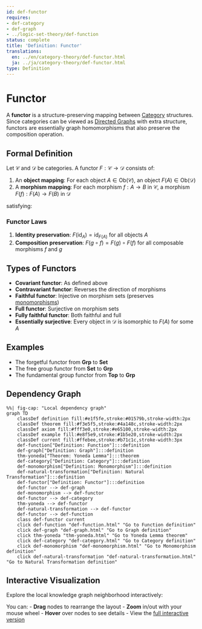 ```yaml
---
id: def-functor
requires:
- def-category
- def-graph
- ../logic-set-theory/def-function
status: complete
title: 'Definition: Functor'
translations:
  en: ../en/category-theory/def-functor.html
  ja: ../ja/category-theory/def-functor.html
type: Definition
---
```


# Functor {#def-functor}

A **functor** is a structure-preserving mapping between [Category](def-category.qmd) structures. Since categories can be viewed as [Directed Graphs](../combinatorics/def-graph.qmd) with extra structure, functors are essentially graph homomorphisms that also preserve the composition operation.

## Formal Definition

Let $\mathcal{C}$ and $\mathcal{D}$ be categories. A functor $F: \mathcal{C} \to \mathcal{D}$ consists of:

1. An **object mapping**: For each object $A \in \text{Ob}(\mathcal{C})$, an object $F(A) \in \text{Ob}(\mathcal{D})$
2. A **morphism mapping**: For each morphism $f: A \to B$ in $\mathcal{C}$, a morphism $F(f): F(A) \to F(B)$ in $\mathcal{D}$

satisfying:

### Functor Laws

1. **Identity preservation**: $F(\text{id}_A) = \text{id}_{F(A)}$ for all objects $A$
2. **Composition preservation**: $F(g \circ f) = F(g) \circ F(f)$ for all composable morphisms $f$ and $g$

## Types of Functors

- **Covariant functor**: As defined above
- **Contravariant functor**: Reverses the direction of morphisms
- **Faithful functor**: Injective on morphism sets (preserves [monomorphisms](def-monomorphism.qmd))
- **Full functor**: Surjective on morphism sets
- **Fully faithful functor**: Both faithful and full
- **Essentially surjective**: Every object in $\mathcal{D}$ is isomorphic to $F(A)$ for some $A$

## Examples

- The forgetful functor from **Grp** to **Set**
- The free group functor from **Set** to **Grp**
- The fundamental group functor from **Top** to **Grp**

## Dependency Graph

```mermaid
%%| fig-cap: "Local dependency graph"
graph TD
    classDef definition fill:#e1f5fe,stroke:#01579b,stroke-width:2px
    classDef theorem fill:#f3e5f5,stroke:#4a148c,stroke-width:2px
    classDef axiom fill:#fff3e0,stroke:#e65100,stroke-width:2px
    classDef example fill:#e8f5e9,stroke:#1b5e20,stroke-width:2px
    classDef current fill:#ffebee,stroke:#b71c1c,stroke-width:3px
    def-function["Definition: Function"]:::definition
    def-graph["Definition: Graph"]:::definition
    thm-yoneda["Theorem: Yoneda Lemma"]:::theorem
    def-category["Definition: Category"]:::definition
    def-monomorphism["Definition: Monomorphism"]:::definition
    def-natural-transformation["Definition: Natural Transformation"]:::definition
    def-functor["Definition: Functor"]:::definition
    def-functor --> def-graph
    def-monomorphism --> def-functor
    def-functor --> def-category
    thm-yoneda --> def-functor
    def-natural-transformation --> def-functor
    def-functor --> def-function
    class def-functor current
    click def-function "def-function.html" "Go to Function definition"
    click def-graph "def-graph.html" "Go to Graph definition"
    click thm-yoneda "thm-yoneda.html" "Go to Yoneda Lemma theorem"
    click def-category "def-category.html" "Go to Category definition"
    click def-monomorphism "def-monomorphism.html" "Go to Monomorphism definition"
    click def-natural-transformation "def-natural-transformation.html" "Go to Natural Transformation definition"
```

## Interactive Visualization

Explore the local knowledge graph neighborhood interactively:

::: {.graph-viz data-id="def-functor" data-width="700" data-height="500"}
:::

You can:
- **Drag** nodes to rearrange the layout
- **Zoom** in/out with your mouse wheel
- **Hover** over nodes to see details
- View the [full interactive version](../../output/interactive/def-functor.html){target="_blank"}
